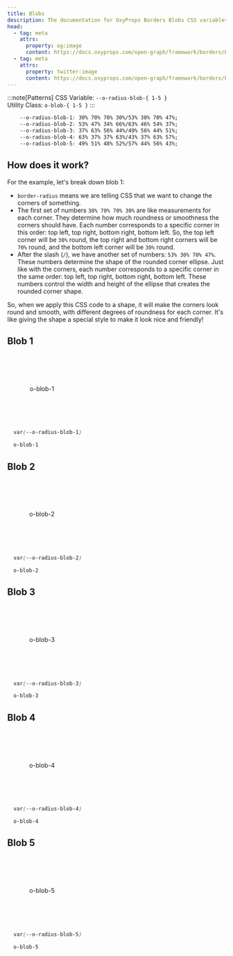 ```yaml
---
title: Blobs
description: The documentation for OxyProps Borders Blobs CSS variables and utility classes.
head:
  - tag: meta
    attrs:
      property: og:image
      content: https://docs.oxyprops.com/open-graph/framework/borders/blobs.png
  - tag: meta
    attrs:
      property: twitter:image
      content: https://docs.oxyprops.com/open-graph/framework/borders/blobs.png
---
```


:::note[Patterns]
CSS Variable: `--o-radius-blob-{ 1-5 }`  
Utility Class: `o-blob-{ 1-5 }`
:::

```css title="OxyProps CSS Variables"
	--o-radius-blob-1: 30% 70% 70% 30%/53% 30% 70% 47%;
	--o-radius-blob-2: 53% 47% 34% 66%/63% 46% 54% 37%;
	--o-radius-blob-3: 37% 63% 56% 44%/49% 56% 44% 51%;
	--o-radius-blob-4: 63% 37% 37% 63%/43% 37% 63% 57%;
	--o-radius-blob-5: 49% 51% 48% 52%/57% 44% 56% 43%;
```

## How does it work?

For the example, let's break down blob 1:

- `border-radius` means we are telling CSS that we want to change the corners of something.
- The first set of numbers `30% 70% 70% 30%` are like measurements for each corner. They determine how much roundness or smoothness the corners should have. Each number corresponds to a specific corner in this order: top left, top right, bottom right, bottom left. So, the top left corner will be `30%` round, the top right and bottom right corners will be `70%` round, and the bottom left corner will be `30%` round.
- After the slash (`/`), we have another set of numbers: `53% 30% 70% 47%`. These numbers determine the shape of the rounded corner ellipse. Just like with the corners, each number corresponds to a specific corner in the same order: top left, top right, bottom right, bottom left. These numbers control the width and height of the ellipse that creates the rounded corner shape.

So, when we apply this CSS code to a shape, it will make the corners look round and smooth, with different degrees of roundness for each corner. It's like giving the shape a special style to make it look nice and friendly!

## Blob 1

<div style="border-radius: 30% 70% 70% 30%/53% 30% 70% 47%;aspect-ratio: 1; height: 10rem; border: 1px solid var(--sl-color-accent-high); display:grid; place-items:center;">o-blob-1</div>
  
  ```css title="CSS Variable"
    var(--o-radius-blob-1)
  ```
  
  ```html title="Utility Class"
    o-blob-1
  ```
## Blob 2

<div style="border-radius: 53% 47% 34% 66%/63% 46% 54% 37%;aspect-ratio: 1; height: 10rem; border: 1px solid var(--sl-color-accent-high); display:grid; place-items:center;">o-blob-2</div>
  
  ```css title="CSS Variable"
    var(--o-radius-blob-2)
  ```
  
  ```html title="Utility Class"
    o-blob-2
  ```

## Blob 3

<div style="border-radius: 37% 63% 56% 44%/49% 56% 44% 51%;aspect-ratio: 1; height: 10rem; border: 1px solid var(--sl-color-accent-high); display:grid; place-items:center;">o-blob-3</div>
  
  ```css title="CSS Variable"
    var(--o-radius-blob-3)
  ```
  
  ```html title="Utility Class"
    o-blob-3
  ```

## Blob 4

<div style="border-radius: 63% 37% 37% 63%/43% 37% 63% 57%;aspect-ratio: 1; height: 10rem; border: 1px solid var(--sl-color-accent-high); display:grid; place-items:center;">o-blob-4</div>
  
  ```css title="CSS Variable"
    var(--o-radius-blob-4)
  ```
  
  ```html title="Utility Class"
    o-blob-4
  ```

## Blob 5

<div style="border-radius: 49% 51% 48% 52%/57% 44% 56% 43%;aspect-ratio: 1; height: 10rem; border: 1px solid var(--sl-color-accent-high); display:grid; place-items:center;">o-blob-5</div>
  
  ```css title="CSS Variable"
    var(--o-radius-blob-5)
  ```
  
  ```html title="Utility Class"
    o-blob-5
  ```
